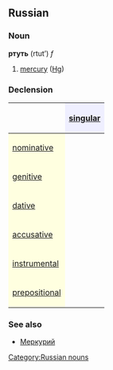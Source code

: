 ==Russian==
[[Category:Russian nouns]]
===Noun===
'''ртуть''' (rtut’) ''f''

#[[mercury]] ([[Hg]])

===Declension===
{| border="1" cellpadding="4" cellspacing="0"
!
! style="background-color: #EFEFFF" align="center"|[[singular]]
|-
! style="background-color: #FFFFE0" align="left"|[[nominative case|nominative]]
| align="center"|{{RUchar|ртуть}}
|-
! style="background-color: #FFFFE0" align="left"|[[genitive case|genitive]]
| align="center"|{{RUchar|рту́ти}}
|-
! style="background-color: #FFFFE0" align="left"|[[dative case|dative]]
| align="center"|{{RUchar|рту́ти}}
|-
! style="background-color: #FFFFE0" align="left"|[[accusative case|accusative]]
| align="center"|{{RUchar|ртуть}}
|-
! style="background-color: #FFFFE0" align="left"|[[instrumental case|instrumental]]
| align="center"|{{RUchar|рту́тью}}
|-
! style="background-color: #FFFFE0" align="left"|[[prepositional case|prepositional]]
| align="center"|{{RUchar|о рту́ти}}
|}

===See also===
*[[Меркурий]]